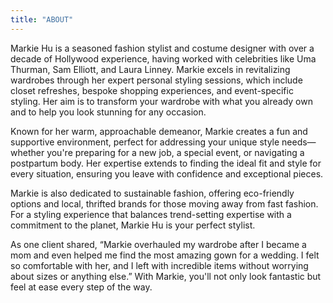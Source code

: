 ```yaml
---
title: "ABOUT"
---
```


Markie Hu is a seasoned fashion stylist and costume designer with over a decade of Hollywood experience, having worked with celebrities like Uma Thurman, Sam Elliott, and Laura Linney. Markie excels in revitalizing wardrobes through her expert personal styling sessions, which include closet refreshes, bespoke shopping experiences, and event-specific styling. Her aim is to transform your wardrobe with what you already own and to help you look stunning for any occasion.

Known for her warm, approachable demeanor, Markie creates a fun and supportive environment, perfect for addressing your unique style needs---whether you\'re preparing for a new job, a special event, or navigating a postpartum body. Her expertise extends to finding the ideal fit and style for every situation, ensuring you leave with confidence and exceptional pieces.

Markie is also dedicated to sustainable fashion, offering eco-friendly options and local, thrifted brands for those moving away from fast fashion. For a styling experience that balances trend-setting expertise with a commitment to the planet, Markie Hu is your perfect stylist.

As one client shared, "Markie overhauled my wardrobe after I became a mom and even helped me find the most amazing gown for a wedding. I felt so comfortable with her, and I left with incredible items without worrying about sizes or anything else." With Markie, you\'ll not only look fantastic but feel at ease every step of the way.
